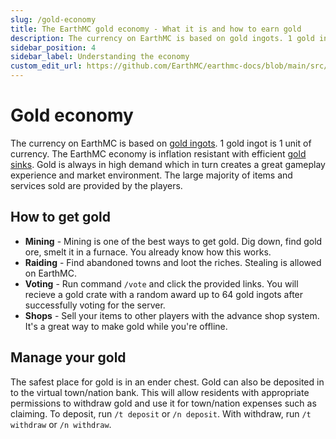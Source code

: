 ---
slug: /gold-economy
title: The EarthMC gold economy - What it is and how to earn gold
description: The currency on EarthMC is based on gold ingots. 1 gold ingot is 1 unit of currency. Learn more about how the EarthMC economy works and how to earn more gold.
sidebar_position: 4
sidebar_label: Understanding the economy
custom_edit_url: https://github.com/EarthMC/earthmc-docs/blob/main/src/docs/gold-economy.mdx
---
# Gold economy
The currency on EarthMC is based on [gold ingots](https://minecraft.fandom.com/wiki/Gold_Ingot). 1 gold ingot is 1 unit of currency. The EarthMC economy is inflation resistant with efficient [gold sinks](https://en.wikipedia.org/wiki/Gold_sink). Gold is always in high demand which in turn creates a great gameplay experience and market environment. The large majority of items and services sold are provided by the players.

## How to get gold
* **Mining** - Mining is one of the best ways to get gold. Dig down, find gold ore, smelt it in a furnace. You already know how this works.
* **Raiding** - Find abandoned towns and loot the riches. Stealing is allowed on EarthMC.
* **Voting** - Run command `/vote` and click the provided links. You will recieve a gold crate with a random award up to 64 gold ingots after successfully voting for the server.
* **Shops** - Sell your items to other players with the advance shop system. It's a great way to make gold while you're offline.

## Manage your gold
The safest place for gold is in an ender chest. Gold can also be deposited in to the virtual town/nation bank. This will allow residents with appropriate permissions to withdraw gold and use it for town/nation expenses such as claiming. To deposit, run `/t deposit` or `/n deposit`. With withdraw, run `/t withdraw` or `/n withdraw`. 